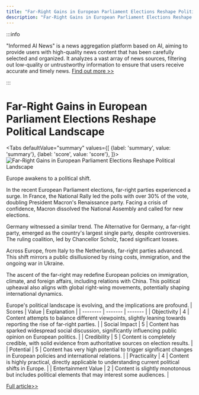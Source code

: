 ```yaml
---
title: "Far-Right Gains in European Parliament Elections Reshape Political Landscape"
description: "Far-Right Gains in European Parliament Elections Reshape Political Landscape"
---
```



:::info

"Informed AI News" is a news aggregation platform based on AI, aiming to provide users with high-quality news content that has been carefully selected and organized. It analyzes a vast array of news sources, filtering out low-quality or untrustworthy information to ensure that users receive accurate and timely news.  [Find out more >>](/docs/guides)

:::

# Far-Right Gains in European Parliament Elections Reshape Political Landscape


<Tabs
	defaultValue="summary"
	values={[
	{label: 'summary', value: 'summary'},
	{label: 'score', value: 'score'},
]}>
<TabItem value="summary">
<img
  src="https://image.informedainews.com/2024/06/Soc-qNS-1718077423-0.jpg"
  alt="Far-Right Gains in European Parliament Elections Reshape Political Landscape"
/>



Europe awakens to a political shift.

In the recent European Parliament elections, far-right parties experienced a surge. In France, the National Rally led the polls with over 30% of the vote, doubling President Macron's Renaissance party. Facing a crisis of confidence, Macron dissolved the National Assembly and called for new elections.

Germany witnessed a similar trend. The Alternative for Germany, a far-right party, emerged as the country's largest single party, despite controversies. The ruling coalition, led by Chancellor Scholz, faced significant losses.

Across Europe, from Italy to the Netherlands, far-right parties advanced. This shift mirrors a public disillusioned by rising costs, immigration, and the ongoing war in Ukraine.

The ascent of the far-right may redefine European policies on immigration, climate, and foreign affairs, including relations with China. This political upheaval also aligns with global right-wing movements, potentially shaping international dynamics.

Europe's political landscape is evolving, and the implications are profound.
</TabItem>
<TabItem value="score">
	| Scores     | Value   | Explanation |
	| -------- | ------- | ------- |
	| Objectivity  | 4    | Content attempts to balance different viewpoints, slightly leaning towards reporting the rise of far-right parties.    |
	| Social Impact | 5     | Content has sparked widespread social discussion, significantly influencing public opinion on European politics.    |
	| Credibility    | 5    | Content is completely credible, with solid evidence from authoritative sources on election results.    |
	| Potential    | 5    | Content has very high potential to trigger significant changes in European policies and international relations.    |
	| Practicality    | 4    | Content is highly practical, directly applicable to understanding current political shifts in Europe.    |
	| Entertainment Value    | 2    | Content is slightly monotonous but includes political elements that may interest some audiences.    |
</TabItem>
</Tabs>

[Full article>>](https://wallstreetcn.com/articles/3716865)
